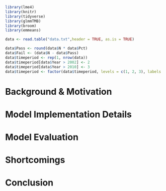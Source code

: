 ```r
library(lme4)
library(knitr)
library(tidyverse)
library(glmmTMB)
library(broom)
library(emmeans)
```

```r
data <- read.table("data.txt",header = TRUE, as.is = TRUE)
```

```r
data$Pass <- round(data$N * data$Pct)
data$Fail <- (data$N - data$Pass)
data$timeperiod <- rep(1, nrow(data))
data$timeperiod[data$Year > 2002] <- 2
data$timeperiod[data$Year > 2010] <- 3
data$timeperiod <- factor(data$timeperiod, levels = c(1, 2, 3), labels = c("tp1", "tp2", "tp3"))
```

# Background & Motivation

# Model Implementation Details

# Model Evaluation

# Shortcomings

# Conclusion